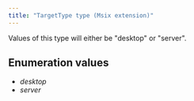 ```yaml
---
title: "TargetType type (Msix extension)"
---
```


Values of this type will either be "desktop" or "server".

## Enumeration values

  - *desktop*
  - *server*

